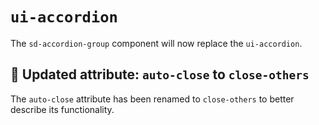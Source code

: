 # `ui-accordion`

The `sd-accordion-group` component will now replace the `ui-accordion`.

## 🔀 Updated attribute: `auto-close` to `close-others`

The `auto-close` attribute has been renamed to `close-others` to better describe its functionality.
